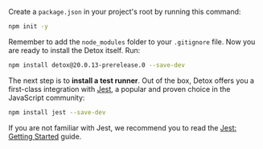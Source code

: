 Create a `package.json` in your project's root by running this command:

```bash
npm init -y
```

Remember to add the `node_modules` folder to your `.gitignore` file.
Now you are ready to install the Detox itself. Run:

```bash npm2yarn
npm install detox@20.0.13-prerelease.0 --save-dev
```

The next step is to **install a test runner**. Out of the box, Detox offers you a first-class integration
with [Jest](https://jestjs.io), a popular and proven choice in the JavaScript community:

```bash npm2yarn
npm install jest --save-dev
```

If you are not familiar with Jest, we recommend you to read the [Jest: Getting Started](https://jestjs.io/docs/en/getting-started) guide.
